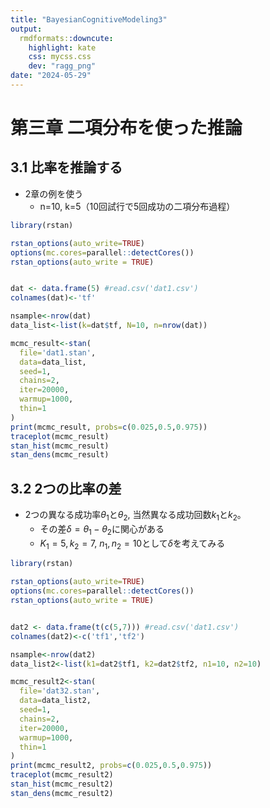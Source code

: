```yaml
---
title: "BayesianCognitiveModeling3"
output:
  rmdformats::downcute:
    highlight: kate
    css: mycss.css
    dev: "ragg_png"
date: "2024-05-29"
---
```

# 第三章 二項分布を使った推論

## 3.1 比率を推論する
  - 2章の例を使う
    - n=10, k=5（10回試行で5回成功の二項分布過程）

```r
library(rstan)

rstan_options(auto_write=TRUE)
options(mc.cores=parallel::detectCores())
rstan_options(auto_write = TRUE)


dat <- data.frame(5) #read.csv('dat1.csv')
colnames(dat)<-'tf'

nsample<-nrow(dat)
data_list<-list(k=dat$tf, N=10, n=nrow(dat))

mcmc_result<-stan(
  file='dat1.stan',
  data=data_list,
  seed=1,
  chains=2,
  iter=20000,
  warmup=1000,
  thin=1
)
print(mcmc_result, probs=c(0.025,0.5,0.975))
traceplot(mcmc_result)
stan_hist(mcmc_result)
stan_dens(mcmc_result)

```
## 3.2 2つの比率の差
- 2つの異なる成功率$\theta_1$と$\theta_2$, 当然異なる成功回数$k_1$と$k_2$。
  - その差$\delta=\theta_1-\theta_2$に関心がある
  - $K_1=5, k_2=7$, $n_1,n_2=10$として$\delta$を考えてみる
  
```r
library(rstan)

rstan_options(auto_write=TRUE)
options(mc.cores=parallel::detectCores())
rstan_options(auto_write = TRUE)


dat2 <- data.frame(t(c(5,7))) #read.csv('dat1.csv')
colnames(dat2)<-c('tf1','tf2')

nsample<-nrow(dat2)
data_list2<-list(k1=dat2$tf1, k2=dat2$tf2, n1=10, n2=10)

mcmc_result2<-stan(
  file='dat32.stan',
  data=data_list2,
  seed=1,
  chains=2,
  iter=20000,
  warmup=1000,
  thin=1
)
print(mcmc_result2, probs=c(0.025,0.5,0.975))
traceplot(mcmc_result2)
stan_hist(mcmc_result2)
stan_dens(mcmc_result2)

```

